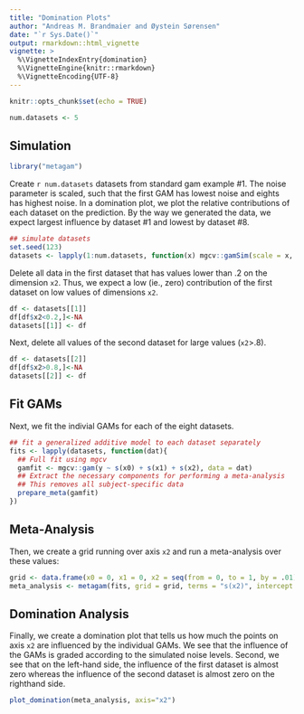 ```yaml
---
title: "Domination Plots"
author: "Andreas M. Brandmaier and Øystein Sørensen"
date: "`r Sys.Date()`"
output: rmarkdown::html_vignette
vignette: >
  %\VignetteIndexEntry{domination}
  %\VignetteEngine{knitr::rmarkdown}
  %\VignetteEncoding{UTF-8}
---
```


```r
knitr::opts_chunk$set(echo = TRUE)

num.datasets <- 5
```

## Simulation

```r
library("metagam")
```

Create `r num.datasets` datasets from standard gam example #1. The noise parameter is scaled, such that the first GAM has lowest noise and eights has highest noise. In a domination plot, we plot the relative contributions of each dataset on the prediction. By the way we generated the data, we expect largest influence by dataset #1 and lowest by dataset #8.

```r
## simulate datasets
set.seed(123)
datasets <- lapply(1:num.datasets, function(x) mgcv::gamSim(scale = x, verbose = FALSE))
```

Delete all data in the first dataset that has values lower than .2 on the dimension `x2`. Thus, we expect a low (ie., zero) contribution of the first dataset on low values of dimensions `x2`.

```r
df <- datasets[[1]]
df[df$x2<0.2,]<-NA
datasets[[1]] <- df
```

Next, delete all values of the second dataset for large values (`x2`>.8).

```r
df <- datasets[[2]]
df[df$x2>0.8,]<-NA
datasets[[2]] <- df

```

## Fit GAMs

Next, we fit the indivial GAMs for each of the eight datasets.

```r

## fit a generalized additive model to each dataset separately
fits <- lapply(datasets, function(dat){
  ## Full fit using mgcv
  gamfit <- mgcv::gam(y ~ s(x0) + s(x1) + s(x2), data = dat)
  ## Extract the necessary components for performing a meta-analysis
  ## This removes all subject-specific data
  prepare_meta(gamfit)
})

```

## Meta-Analysis

Then, we create a grid running over axis `x2` and run a meta-analysis over these values:

```r

grid <- data.frame(x0 = 0, x1 = 0, x2 = seq(from = 0, to = 1, by = .01))
meta_analysis <- metagam(fits, grid = grid, terms = "s(x2)", intercept = FALSE)

```

## Domination Analysis

Finally, we create a domination plot that tells us how much the points on axis `x2` are 
influenced by the individual GAMs. We see that the influence of the GAMs is graded 
according to the simulated noise levels. Second, we see that on the left-hand side, the influence of the
first dataset is almost zero whereas the influence of the second dataset is almost zero
on the righthand side.

```r
plot_domination(meta_analysis, axis="x2")
```

